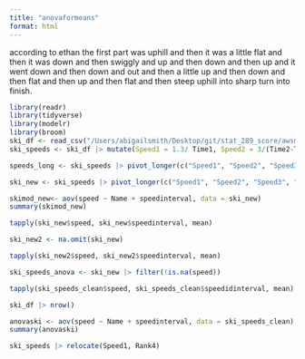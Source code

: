 ```yaml
---
title: "anovaformeans"
format: html
---
```


according to ethan the first part was uphill and then it was a little flat and then it was down and then swiggly and up and then down and then up and it went down and then down and out and then a little up and then down and then flat and then up and then flat and then steep uphill into sharp turn into finish.

```r
library(readr)
library(tidyverse)
library(modelr)
library(broom)
ski_df <- read_csv("/Users/abigailsmith/Desktop/git/stat_289_score/awsmit22/skimodule/module/W10kTro_2257.csv")
ski_speeds <- ski_df |> mutate(Speed1 = 1.3/ Time1, Speed2 = 3/(Time2-Time1), Speed3 = 3.2/(Time3-Time2), Speed4 = 2.5/(Time4-Time3))
```

```r
speeds_long <- ski_speeds |> pivot_longer(c("Speed1", "Speed2", "Speed3", "Speed4"), names_to = "speedinterval", values_to = "speed") |> pivot_longer(c("Rank1", "Rank2", "Rank3", "Rank4"), names_to = "rankinterval", values_to = "rank") |> relocate(speed, speedinterval, rankinterval, rank)
```

```r
ski_new <- ski_speeds |> pivot_longer(c("Speed1", "Speed2", "Speed3", "Speed4"), names_to = "speedinterval", values_to = "speed") |> relocate(speed, speedinterval)
```

```r
skimod_new<- aov(speed ~ Name + speedinterval, data = ski_new)
summary(skimod_new)
```

```r
tapply(ski_new$speed, ski_new$speedinterval, mean)
```

```r
ski_new2 <- na.omit(ski_new)
```

```r
tapply(ski_new2$speed, ski_new2$speedinterval, mean)
```

```r
ski_speeds_anova <- ski_new |> filter(!is.na(speed))
```

```r
tapply(ski_speeds_clean$speed, ski_speeds_clean$speedidinterval, mean)
```

```r
ski_df |> nrow()
```

```r
anovaski <- aov(speed ~ Name + speedinterval, data = ski_speeds_clean)
summary(anovaski)
```

```r
ski_speeds |> relocate(Speed1, Rank4)
```

